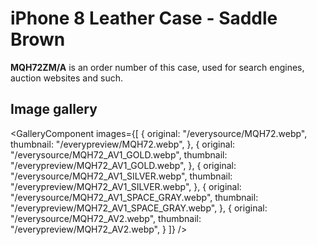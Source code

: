
# iPhone 8 Leather Case - Saddle Brown

<Callout type='info' emoji='👉🏻'>**MQH72ZM/A** is an order number of this case, used for search engines, auction websites and such.</Callout>

## Image gallery

<GalleryComponent
    images={[
      {
        original: "/everysource/MQH72.webp",
        thumbnail: "/everypreview/MQH72.webp",
      },
      {
        original: "/everysource/MQH72_AV1_GOLD.webp",
        thumbnail: "/everypreview/MQH72_AV1_GOLD.webp",
      },
      {
        original: "/everysource/MQH72_AV1_SILVER.webp",
        thumbnail: "/everypreview/MQH72_AV1_SILVER.webp",
      },
      {
        original: "/everysource/MQH72_AV1_SPACE_GRAY.webp",
        thumbnail: "/everypreview/MQH72_AV1_SPACE_GRAY.webp",
      },
      {
        original: "/everysource/MQH72_AV2.webp",
        thumbnail: "/everypreview/MQH72_AV2.webp",
      }
    ]}
  />
